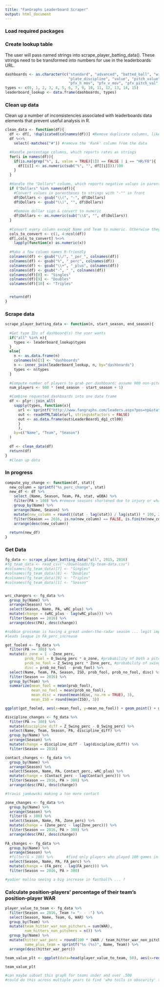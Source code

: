 ```yaml
---
title: "FanGraphs Leaderboard Scraper"
output: html_document
---
```


### Load required packages

### Create lookup table

The user will pass named strings into scrape_player_batting_data(). These strings need to be transformed into numbers for use in the leaderboards URL.

```r
dashboards <- as.character(c("standard", "advanced", "batted_ball", "win_probability", "pitch_type",
                             "plate_discipline", "value", "pitch_value", "pfx_pitch_type", "pfx_velocity", 
                             "pfx_h_mov", "pfx_v_mov", "pfx_pitch_val","pfx_pitch_val_c", "pfx_plate_discipline"))
types <- c(0, 1, 2, 3, 4, 5, 6, 7, 9, 10, 11, 12, 13, 14, 15)
leaderboard_lookup <- data.frame(dashboards, types)
```

### Clean up data  
  
Clean up a number of inconsistencies associated with leaderboards data elements that prevent useful analysis in R.
  
```r
clean_data <- function(df){
  df <- df[, !duplicated(colnames(df))] #Remove duplicate columns, like 'PA' which is returned from multiple dashboards
  df %<>%
    select(-matches("#")) #remove the 'Rank' column from the data

  #Handle percentage columns, which reports rates as strings
  for(i in names(df)){
    if(is.na(grep("%", i, value = TRUE)[1]) == FALSE | i == "HR/FB"){
      df[[i]] <- as.numeric(sub("%", "", df[[i]]))/100
    }
  }
  
  #Handle the "Dollars" column, which reports negative values in parentheses and has a $ character
  if ("Dollars" %in% names(df)){
    #Convert values in parentheses to strings with "-"" in front 
    df$Dollars <- gsub("\\(", "-", df$Dollars)
    df$Dollars <- gsub("\\)", "", df$Dollars)
    
    #Remove dollar sign & convert to numeric
    df$Dollars <- as.numeric(sub("\\$", "", df$Dollars))
  }
  
  #Convert every column except Name and Team to numeric. Otherwise they are characters & don't sort properly
  cols_to_convert <- c(1, 4:ncol(df))
  df[,cols_to_convert] %<>%
    lapply(function(x) as.numeric(x))
  
  #Make a few column names R-friendly
  colnames(df) <- gsub("\\/", "_per_", colnames(df))
  colnames(df) <- gsub("%", "_perc", colnames(df))
  colnames(df) <- gsub("\\+", "_plus", colnames(df))
  colnames(df) <- gsub("-", "_", colnames(df))
  colnames(df)[8] <- "Singles"
  colnames(df)[9] <- "Doubles"
  colnames(df)[10] <- "Triples"


  return(df)
}
```


### Scrape data

```r
scrape_player_batting_data <- function(n, start_season, end_season){
  
  #Get type IDs of dashboard(s) the user wants
  if("all" %in% n){
    types <- leaderboard_lookup$types
  }
  else{
    n <- as.data.frame(n)
    colnames(n)[1] <- "dashboards"
    n <- inner_join(leaderboard_lookup, n, by="dashboards")
    types <- n$types
  }
  
  #Compute number of players to grab per dashboard; assume 900 non-pitchers per season
  num_players <- 900 * (end_season - start_season + 1)

  #Combine requested dashboards into one data frame
  df <- plyr::join_all(
    sapply(types, function(x){
      url <- sprintf("http://www.fangraphs.com/leaders.aspx?pos=np&stats=bat&lg=all&qual=0&type=%s&season=%s&month=0&season1=%s&ind=1&team=0&rost=0&age=0&filter=&players=0&page=1_%s", x, end_season, start_season, num_players)
      out <- readHTMLTable(url, stringsAsFactors = FALSE)
      out <- as.data.frame(out$LeaderBoard1_dg1_ctl00)
      }
      ),
    by=c("Name", "Team", "Season")
  )
  
  df <- clean_data(df)
  return(df)
}
  #Clean up data
```
  


### In progress

```r
compute_yoy_change <- function(df, stat){
  new_column = sprintf("%s_perc_change", stat)
  new_df <- df %>%
    select_(Name, Season, Team, PA, stat, wOBA) %>%
    filter(PA > 100) %>% #remove seasons shortened due to injury or whatever
    group_by(Name) %>%
    arrange(Name, Season) %>%
    mutate(new_column = round(((stat - lag(stat)) / lag(stat)) * 100, 2)) %>%
    filter(Season == 2016, is.na(new_column) == FALSE, is.finite(new_column) == TRUE) %>% #focus on current year; ignore rookies
    arrange(desc(new_column))
  
  return(new_df)
}

```

### Get Data

```r
fg_data <- scrape_player_batting_data("all", 2015, 2016)
#fg_team_data <- read_csv("~/Downloads/fg-team-data.csv")
#colnames(fg_team_data)[7] <- "Singles"
#colnames(fg_team_data)[8] <- "Doubles"
#colnames(fg_team_data)[9] <- "Triples"
#colnames(fg_team_data)[1] <- "Season"



```

```r
wrc_changers <- fg_data %>%
  group_by(Name) %>%
  arrange(Season) %>%
  select(Season, Name, PA, wRC_plus) %>%
  mutate(change = (wRC_plus - lag(wRC_plus))) %>%
  filter(Season == 2016) %>%
  arrange(desc(PA), desc(change))

#robbie grossman is having a great under-the-radar season ... legit improved bb% abd k%
#leads league in FA_perc_increase 
```

```r
got_fooled <- fg_data %>%
  filter(PA >= 300) %>%
  mutate(o_zone = 1 - Zone_perc,
         prob_fool = O_Swing_perc * o_zone, #probability of both a pitch outside AND a swing
         prob_no_fool = Z_Swing_perc * Zone_perc, #probability of swinging at a pitch INSIDE the zone
         disc = prob_no_fool - prob_fool) %>%  
  select(Name, Team, PA, Season, ISO, prob_fool, prob_no_fool, disc) %>%
  filter(Season == 2016) %>%
  group_by(Team) %>%
  summarize(mean_fool = mean(prob_fool),
            mean_no_fool = mean(prob_no_fool),
            mean_disc = round(mean(disc, na.rm = TRUE), 3),
            mean_ISO = round(mean(ISO), 3))

ggplot(got_fooled, aes(x=mean_fool, y=mean_no_fool)) + geom_point() + geom_text(aes(label=Team), hjust=0, vjust=0) + labs(x="Probability of Pitch Outside Zone + Swing", y="Probability of Pitch Inside Zone + Swing") + ggtitle("Team Plate Discipline, 2016 (Non-Traded Players Only)") 
```

```r
discipline_changes <- fg_data %>%
  filter(PA >= 300) %>%
  mutate(discipline_diff = Z_Swing_perc - O_Swing_perc) %>%
  select(Name, Team, Season, PA, discipline_diff) %>%
  group_by(Name) %>%
  arrange(Season) %>%
  mutate(change = discipline_diff - lag(discipline_diff)) %>%
  filter(Season == 2016)

contact_changes <- fg_data %>%
  group_by(Name) %>%
  arrange(Season) %>%
  select(Season, Name, PA, Contact_perc, wRC_plus) %>%
  mutate(change = (Contact_perc - lag(Contact_perc))) %>%
  filter(Season == 2016, PA > 300) %>%
  arrange(desc(PA), desc(change))

#travis jankowski making a ton more contact

zone_changes <- fg_data %>%
  group_by(Name) %>%
  arrange(Season) %>%
  filter(G > 100) %>%
  select(Season, Name, PA, Zone_perc) %>%
  mutate(change = (Zone_perc - lag(Zone_perc))) %>%
  filter(Season == 2016, PA > 300) %>%
  arrange(desc(PA), desc(change))
  
FA_changes <- fg_data %>%
  group_by(Name) %>%
  arrange(Season) %>%
  #filter(G > 100) %>%      #find only players who played 100 games in each year
  select(Season, Name, PA, FA_perc) %>%
  mutate(change = (FA_perc - lag(FA_perc))) %>%
  filter(Season == 2016, PA > 300)

#yadier molina seeing a big increase in fastball% ... ?

```

### Calculate position-players' percentage of their team's position-player WAR

```r
player_value_to_team <- fg_data %>%
  filter(Season == 2016, Team != "- - -") %>%
  select(Season, Name, Team, G, WAR) %>%
  group_by(Team) %>%
  mutate(team_hitter_war_non_pitchers = sum(WAR),
         num_hitters_non_pitchers = n()) %>%
  group_by(Name) %>%
  mutate(hitter_war_perc = round(100 * (WAR / team_hitter_war_non_pitchers), 2),
         name_plus_team = sprintf("%s (%s)", Name, Team)) %>%
  arrange(desc(hitter_war_perc))

team_value_plt <- ggplot(data=head(player_value_to_team, 50), aes(x=reorder(name_plus_team, hitter_war_perc), y=hitter_war_perc)) + geom_bar(stat="identity") + coord_flip() + ggtitle("Good Hitters on Bad Teams (Except for Manny Machado!)") + labs(y="% of Team's Non-Pitcher WAR", x="Player")

team_value_plt

#can maybe subset this graph for teams under and over .500
#could do this across multiple years to find 'who toils in obscurity' the most.
```
